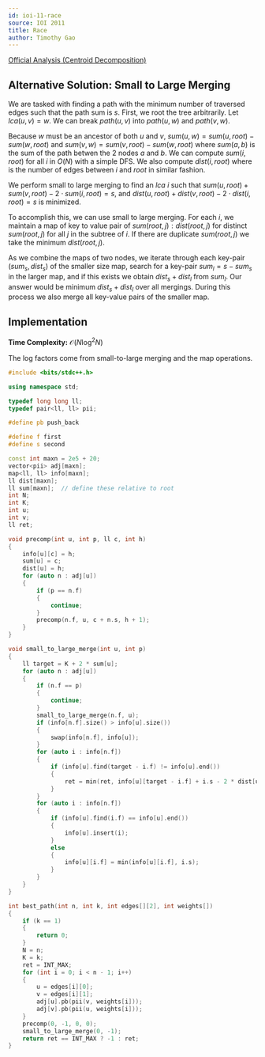 ```yaml
---
id: ioi-11-race
source: IOI 2011
title: Race
author: Timothy Gao
---
```


[Official Analysis (Centroid Decomposition)](https://ioinformatics.org/page/ioi-2011/37)

## Alternative Solution: Small to Large Merging

We are tasked with finding a path with the minimum number of traversed edges such that the path sum is $s$.
First, we root the tree arbitrarily.
Let $lca(u, v) = w$.
We can break $path(u, v)$ into $path(u, w)$ and $path(v, w)$.

Because $w$ must be an ancestor of both $u$ and $v$, $sum(u, w) = sum(u, root) - sum(w, root)$ and $sum(v, w) = sum(v, root) - sum(w, root)$ where $sum(a, b)$ is the sum of the path betwen the 2 nodes $a$ and $b$. We can compute $sum(i, root)$ for all $i$ in $O(N)$ with a simple DFS. We also compute $dist(i, root)$ where is the number of edges between $i$ and $root$ in similar fashion. 

We perform small to large merging to find an $lca$ $i$ such that $sum(u, root) + sum(v, root) - 2 \cdot sum(i, root) = s$, and $dist(u, root) + dist(v, root) - 2 \cdot dist(i, root) = s$ is minimized. 

To accomplish this, we can use small to large merging. For each $i$, we maintain a map of key to value pair of $sum(root, j) : dist(root, j)$ for  distinct $sum(root, j)$ for all $j$ in the subtree of $i$. If there are duplicate $sum(root, j)$ we take the minimum $dist(root, j)$.

As we combine the maps of two nodes, we iterate through each key-pair $(sum_s, dist_s)$ of the smaller size map, search for a key-pair $sum_l = s - sum_s$ in the larger map, and if this exists we obtain $dist_s + dist_l$ from $sum_l$. Our answer would be minimum $dist_s + dist_l$ over all mergings. During this process we also merge all key-value pairs of the smaller map.


## Implementation

**Time Complexity:** $\mathcal{O}(N\log^2N)$

The log factors come from small-to-large merging and the map operations.

```cpp
#include <bits/stdc++.h>

using namespace std;

typedef long long ll;
typedef pair<ll, ll> pii;

#define pb push_back

#define f first
#define s second

const int maxn = 2e5 + 20;
vector<pii> adj[maxn];
map<ll, ll> info[maxn];
ll dist[maxn];
ll sum[maxn];  // define these relative to root
int N;
int K;
int u;
int v;
ll ret;

void precomp(int u, int p, ll c, int h)
{
	info[u][c] = h;
	sum[u] = c;
	dist[u] = h;
	for (auto n : adj[u])
	{
		if (p == n.f)
		{
			continue;
		}
		precomp(n.f, u, c + n.s, h + 1);
	}
}

void small_to_large_merge(int u, int p)
{
	ll target = K + 2 * sum[u];
	for (auto n : adj[u])
	{
		if (n.f == p)
		{
			continue;
		}
		small_to_large_merge(n.f, u);
		if (info[n.f].size() > info[u].size())
		{
			swap(info[n.f], info[u]);
		}
		for (auto i : info[n.f])
		{
			if (info[u].find(target - i.f) != info[u].end())
			{
				ret = min(ret, info[u][target - i.f] + i.s - 2 * dist[u]);
			}
		}
		for (auto i : info[n.f])
		{
			if (info[u].find(i.f) == info[u].end())
			{
				info[u].insert(i);
			}
			else
			{
				info[u][i.f] = min(info[u][i.f], i.s);
			}
		}
	}
}

int best_path(int n, int k, int edges[][2], int weights[])
{
	if (k == 1)
	{
		return 0;
	}
	N = n;
	K = k;
	ret = INT_MAX;
	for (int i = 0; i < n - 1; i++)
	{
		u = edges[i][0];
		v = edges[i][1];
		adj[u].pb(pii(v, weights[i]));
		adj[v].pb(pii(u, weights[i]));
	}
	precomp(0, -1, 0, 0);
	small_to_large_merge(0, -1);
	return ret == INT_MAX ? -1 : ret;
}
```